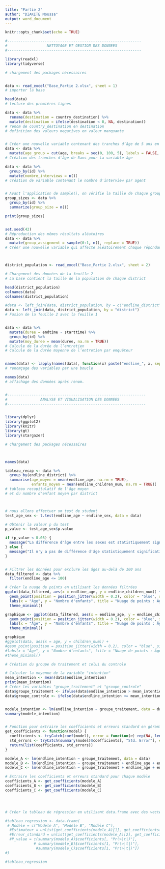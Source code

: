 ---
title: "Partie 2"
author: "DIAKITE Moussa"
output: word_document
---

```{r setup, include=FALSE}
knitr::opts_chunk$set(echo = TRUE)
```

```{r}

#-------------------------------------------------------------
#                  NETTOYAGE ET GESTION DES DONNEES
#-------------------------------------------------------------

library(readxl)
library(tidyverse)

# chargement des packages nécessaires


data <- read_excel("Base_Partie 2.xlsx", sheet = 1)
# importer la base

head(data)
# lecture des premières lignes

data <- data %>%
  rename(destination = country_destination) %>%
  mutate(destination = ifelse(destination < 0, NA, destination))
# renom de country_destination en destination
# definition des valeurs negatives en valeur manquante


# Créer une nouvelle variable contenant des tranches d’âge de 5 ans en utilisant la variable “age”
data <- data %>%
  mutate(age_group = cut(age, breaks = seq(0, 100, 5), labels = FALSE, include.lowest = TRUE))
# Création des tranches d'âge de 5ans pour la variable âge

data <- data %>%
  group_by(id) %>%
  mutate(nombre_interviews = n())
# création de variable contenant le nombre d'interview par agent


# Avant l'application de sample(), on vérifie la taille de chaque groupe
group_sizes <- data %>%
  group_by(id) %>%
  summarize(group_size = n())

print(group_sizes)


set.seed(42) 
# Réproduction des mêmes résultats aléatoires
data <- data %>%
  mutate(group_assignment = sample(0:1, n(), replace = TRUE))
# Créer une nouvelle variable qui affecte aléatoirement chaque répondant à un groupe de traitement (1) ou de controle (0).



district_population <- read_excel("Base_Partie 2.xlsx", sheet = 2)

# Chargement des données de la feuille 2
# La base contient la taille de la population de chaque district

head(district_population)
colnames(data)
colnames(district_population)

#data <- left_join(data, district_population, by = c("endline_district" = "district"))
data <- left_join(data, district_population, by = "district")
# Fusion de la feuille 2 avec la feuille 1


data <- data %>%
  mutate(duree = endtime - starttime) %>%
  group_by(id) %>%
  mutate(moy_duree = mean(duree, na.rm = TRUE))
# Calcule de la durée de l’entretien 
# Calcule de la durée moyenne de l’entretien par enquêteur


names(data) <- lapply(names(data), function(x) paste("endline_", x, sep = ""))
# renomçage des variables par une boucle

names(data)
# affichage des données après renom.


#---------------------------------------------------------------
#               ANALYSE ET VISUALISATION DES DONNEES
#---------------------------------------------------------------


library(dplyr)
library(ggplot2)
library(knitr)
library(gt)
library(stargazer)

# chargement des packages nécessaires



names(data)

tableau_recap <- data %>%
  group_by(endline_district) %>%
  summarise(age_moyen = mean(endline_age, na.rm = TRUE),
            enfants_moyen = mean(endline_children_num, na.rm = TRUE))
# tableau recapitulatif de l'âge moyen 
# et du nombre d'enfant moyen par district



# nous allons effectuer un test de student 
test_age_sex <- t.test(endline_age ~ endline_sex, data = data)

# Obtenir la valeur p du test
p_value <- test_age_sex$p.value

if (p_value < 0.05) {
  message("La différence d'âge entre les sexes est statistiquement significative.")
} else {
  message("Il n'y a pas de différence d'âge statistiquement significative entre les sexes.")
}


# Filtrer les données pour exclure les âges au-delà de 100 ans
data_filtered <- data %>%
  filter(endline_age <= 100)

# Créer le nuage de points en utilisant les données filtrées
ggplot(data_filtered, aes(x = endline_age, y = endline_children_num)) +
  geom_point(position = position_jitter(width = 0.2), color = "blue", size = 3, alpha = 0.7) +
  labs(x = "Âge", y = "Nombre d'enfants", title = "Nuage de points : Âge vs Nombre d'enfants") +
  theme_minimal()

graphique <- ggplot(data_filtered, aes(x = endline_age, y = endline_children_num)) +
  geom_point(position = position_jitter(width = 0.2), color = "blue", size = 3, alpha = 0.7) +
  labs(x = "Âge", y = "Nombre d'enfants", title = "Nuage de points : Âge vs Nombre d'enfants") +
  theme_minimal()

graphique
#ggplot(data, aes(x = age, y = children_num)) +
#geom_point(position = position_jitter(width = 0.2), color = "blue", size = 3, alpha = 0.7) +
#labs(x = "Âge", y = "Nombre d'enfants", title = "Nuage de points : Âge vs Nombre d'enfants") +
#theme_minimal()

# Création du groupe de traitement et celui du controle

# Calculer la moyenne de la variable "intention"
mean_intention <- mean(data$endline_intention)
print(mean_intention)
# Créer les variables "groupe_traitement" et "groupe_controle"
data$groupe_traitement <- ifelse(data$endline_intention > mean_intention, 1, 0)
data$groupe_controle <- ifelse(data$endline_intention <= mean_intention, 1, 0)


modele_intention <- lm(endline_intention ~ groupe_traitement, data = data)
summary(modele_intention)


# Fonction pour extraire les coefficients et erreurs standard en gérant les cas où le modèle n'a pas de coefficient spécifique
get_coefficients <- function(model) {
  coefficients <- tryCatch(coef(model), error = function(e) rep(NA, length(coef(model))))
  std_errors <- tryCatch(summary(model)$coefficients[, "Std. Error"], error = function(e) rep(NA, length(coef(model))))
  return(list(coefficients, std_errors))
}

modele_A <- lm(endline_intention ~ groupe_traitement, data = data)
modele_B <- lm(endline_intention ~ groupe_traitement + endline_age + endline_sex, data = data)
modele_C <- lm(endline_intention ~ groupe_traitement + endline_age + endline_sex + endline_district, data = data)

# Extraire les coefficients et erreurs standard pour chaque modèle
coefficients_A <- get_coefficients(modele_A)
coefficients_B <- get_coefficients(modele_B)
coefficients_C <- get_coefficients(modele_C)




# Créer le tableau de régression en utilisant data.frame avec des vecteurs de même longueur

#tableau_regression <- data.frame(
 # Modèle = c("Modèle A", "Modèle B", "Modèle C"),
  #Estimateur = unlist(get_coefficients(modele_A)[1], get_coefficients(modele_B)[1], get_coefficients(modele_C)[1]),
  #Erreur_standard = unlist(get_coefficients(modele_A)[2], get_coefficients(modele_B)[2], get_coefficients(modele_C)[2]),
  #P_value = c(summary(modele_A)$coefficients[, "Pr(>|t|)"],
             # summary(modele_B)$coefficients[1, "Pr(>|t|)"],
              #summary(modele_C)$coefficients[1, "Pr(>|t|)"])
#)

#tableau_regression
```

